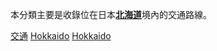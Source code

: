 {{Catnav|頁面分類|各種主題的頁面分類|按國家分類|各國交通|日本交通}}
{{Catnav|頁面分類|人类社会|交通|各國交通|日本交通}}

本分類主要是收錄位在日本'''[[北海道|北海道]]'''境內的交通路線。
{{日本行政區劃分類導航|交通}}
{{commons category|Transport in Hokkaido prefecture}}

[[Category:北海道|交通]]
[[Category:日本各地域交通|Hokkaido]]
[[Category:日本各都道府縣交通|Hokkaido]]